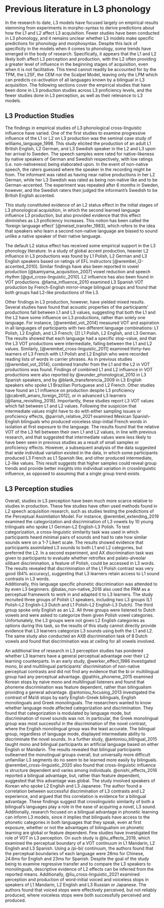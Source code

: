 \chapter{Previous literature in L3 phonology}

# Previous literature in L3 phonology

In the research to date, L3 models have focused largely on empirical results stemming from experiments in morpho-syntax to derive predictions about how the L1 and L2 affect L3 acquisition. 
Fewer studies have been conducted in L3 phonology, and it remains unclear whether L3 models make specific predictions for phonology and morphosyntax.
Despite this lack of specificity in the models when it comes to phonology, some trends have emerged in the body of research.
Specifically, it appears that the L1 and L2 likely both affect L3 perception and production, with the L2 often providing a greater level of influence in the beginning stages of acquisition, even when it is not facilitative. 
This trend cannot readily be accounted for by the TPM, the L2SF, the CEM nor the Scalpel Model, leaving only the LPM which can predicts co-activation of all languages known by a bilingual in L3 acquisition. 
The following sections cover the empirical studies that have been done in L3 production studies across L3 proficiency levels, and the fewer studies done in L3 perception, as well as their relevance to L3 models.  

## L3 Production Studies 

The findings in empirical studies of L3 phonological cross-linguistic influence have varied. 
One of the first studies to examine progressive influence of the L1 or L2 on L3 production was the seminal case study of williams_language_1998. 
This study elicited the production of an adult L1 British English, L2 German, and L3 Swedish speaker in the L2 and L3 upon her arrival to Sweden. 
The speech samples were rated for native-likeness by native speakers of German and Swedish respectively, with low ratings (i.e. non-nativeness) being elaborated upon.
In the event of non-native speech, the raters guessed where the speaker in the recording might be from. 
The informant was rated as having near native productions in her L2 German, while her L3 Swedish was rated as being non-native like and to be German-accented. 
The experiment was repeated after 6 months in Sweden, however, and the Swedish raters then judged the informant's Swedish to be British English accented. 

This study constituted evidence of an L2 status effect in the initial stages of L3 phonological acquisition, in which the second learned language influence L3 production, but also provided evidence that this effect diminishes as L3 proficiency increases.
This notion has been called the ‘foreign language effect’ [@meisel_transfer_1983], which refers to the idea that speakers who learn a second non-native language are biased to sound unlike a native speaker of their native language. 

The default L2 status effect has received some empirical support in the L3 phonology literature.
In a study of global accent production, heavier L2 influence in L3 productions was found by L1 Polish, L2 German and L3 English speakers based on ratings of EFL instructors [@wrembel_l2-accented_2010]. 
Similar findings have also been reported in vowel production [@kamiyama_acquisition_2007] vowel reduction and speech rhythm [@gut_cross-linguistic_2010].
L2 influence has also been found in VOT productions.
@llama_influence_2010 examined L3 Spanish VOT production by French-English mirror-image bilingual groups and found that both groups had L2-like productions of the L3. 

Other findings in L3 production, however, have yielded mixed results. 
Several studies have found that acoustic properties of the participants' productions fall between L1 and L3 values, suggesting that both the L1 and the L2 have some influence on L3 productions, rather than solely one language. 
For instance, [@wrembel_vot_2014] measured VOT and aspiration in all languages of participants with two different language combinations: L1 Polish, L2 English, and L3 French; (2) L1 Polish, L2 English, and L3 German. 
The results showed that each language had a specific stop-value, and that the L3 VOT productions were intermediate, falling between the L1 and L2 values. 
Similarly, [@wrembel_cross-linguistic_2011] examined thirty-two learners of L3 French with L1 Polish and L2 English who were recorded reading lists of words in carrier phrases. 
As in previous studies [@wrembel_vot_2014], combined transfer from the L1 and the L2 in VOT productions was found. 
Findings of combined L1 and L2 influence in VOT productions were also reported by @wunder_phonological_2010 in L3 Spanish speakers, and by @blank_transferencia_2009 in L3 English speakers who spoke L1 Brazilian Portuguese and L2 French. 
Other studies have found an L1 influence on production despite L3 proficiency [@cabrelli_amaro_foreign_2012], or in advanced L3 learners [@llama_revisiting_2018].
Importantly, these studies report L3 VOT values which fall between L1 and L2 values. 
Following the suspicion that intermediate values might have to do with either sampling issues or proficiency effects, @parrish_relative_2021 examined Mexican Spanish-English bilinguals who produced voiceless stop-initial French words in isolation at first exposure to the language. 
The results found that the relative VOT of the L3 fell between their own L1 and L2 values, in line with previous research, and that suggested that intermediate values were less likely to have been seen in previous studies as a result of small samples or proficiency effects. 
However, a subsequent analysis of the data suggested that wide individual variation existed in the data, in which some participants produced L3 French as L1 Spanish like, and other produced intermediate, L2-like values. 
This result suggests that higher samples could reveal group trends and provide better insights into individual variation in crosslinguistic influence, as opposed to assuming that a single group trend exists.                  


## L3 Perception studies 

Overall, studies in L3 perception have been much more scarce relative to studies in production.
These few studies have often used methods found in L2 speech acquisition research, such as studies testing the predictions of the Perceptual Assimilation Model.
For instance, @wrembel_extending_2019 examined the categorization and discrimination of L3 vowels by 10 young trilinguals who spoke L1 German-L2 English-L3 Polish.
To test categorization, a cross-linguistic similarity task was used in which participants heard minimal pairs of sounds and had to rate how similar sounds were on a 1-7 Likert scale. 
The results showed evidence that participants assimilated L3 sounds to both L1 and L2 categories, but preferred the L2. 
In a second experiment, and AX discrimination task was given to participants to evaluate whether retroflex and palato-alveolar silibant discrimination, a feature of Polish, could be accessed in L3 words.
The results revealed that discrimination of the L1 Polish contrast was very good (84% accuracy), suggesting that L3 learners retain access to L1 sound contrasts in L3 words.  
Additionally, this language specific phonetic discrimination was attended to by even L3 beginners. 
@balas_non-native_2018 also used the PAM as a perceptual framework to work in and adapted it to L3 learners. 
The study recruited three groups of Polish L1 speakers, including two L3 groups (L1 Polish-L2 English-L3 Dutch and L1 Polish-L2 English-L3 Dutch). 
The third group spoke only English as an L2. 
All three groups were listened to Dutch vowels and were asked to categorize them given Polish vowel categories. 
Unfortunately, the L3 groups were not given L2 English categories as options during this task, so the results of this study cannot directly provide evidence that L3 learners categorize L3 sounds using both the L1 and L2.
The same study also conducted an AXB discrimination task of 8 Dutch vowels and found that discrimination was at ceiling for all vowels involved.

An additional line of research in L3 perception studies has pondered whether L3 learners have a general perceptual advantage over their L2 learning counterparts. 
In an early study, @werker_effect_1986 investigated mono, bi and multilingual participants' discrimination of non-native perceptual contrasts and did not find any evidence that the bi or multilingual group had any perceptual advantage. 
@patihis_phoneme_2015 examined Korean stops by naive mono and multilingual listeners and found that phoneme discrimination was feature dependent, rather than bilingualism providing a general advantage. 
@antoniou_focusing_2013 investigated the contrast of Ma'di stops by early English-Greek bilinguals, English monolinguals and Greek monolinguals.
The researchers wanted to know whether language mode affected categorization and discrimination. 
They found that categorization is modulated by language mode, but discrimination of novel sounds was not.
In particular, the Greek monolingual group was most successful in the discrimination of the novel contrast, where the English monolingual group was the least accurate. 
The bilingual group, regardless of language mode, displayed intermediate ability to discriminate the novel sounds.
In a further study, @antoniou_bilingual_2015 taught mono and bilingual participants an artificial language based on either English or Mandarin.
The results revealed that bilingual participants outlearned the monolingual groups overall, but universally more difficult unfamiliar L3 segments do no seem to be learned more easily by bilinguals. 
@wrembel_cross-linguistic_2020 also found that cross-linguistic influence is structure dependent and varies among individuals. 
@onishi_effects_2016 reported a bilingual advantage, but, rather than feature dependent, suggested that this advantage was global.
The study involved speakers of Korean who spoke L2 English and L3 Japanese.
The author found a correlation between successful discrimination of L3 contrasts and L2 experience, and argued that this correlation is evidence for a bilingual advantage. 
These findings suggest that crosslinguistic similarity of both a bilingual's languages play a role in the ease of acquiring a novel, L3 sound.
Additionally, research focused on a bilingual advantage in phonetic learning can inform L3 models, since it implies that bilinguals have access to the phonetic categories in both languages that they speak, even at first exposure, whether or not the advantages of bilingualism on phonetic learning are global or feature dependent. 
Few studies have investigated the role of VOT in L3 perception. 
On such study is  @liu_effects_2019, which examined the perceptual boundary of a VOT continuum in L1 Mandarin, L2 English and L3 Spanish.
Using a /pi-bi/ continuum, the authors found that the perceptual boundaries of each language were 28ms for Chinese, 24.6ms for English and 23ms for Spanish.
Despite the goal of the study being to examine regressive transfer and to compare the L3 speakers to monolinguals, descriptive evidence of L2 effects can be inferred from the reported means.
Additionally, @liu_cross-linguistic_2021 examined perception and production of word-initial voiced and voiceless stops in speakers of L1 Mandarin, L2 English and L3 Russian or Japanese.
The authors found that voiced stops were effectively perceived, but not reliably produced, where voiceless stops were both successfully perceived and produced. 

